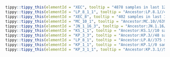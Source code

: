 



```r
tippy::tippy_this(elementId = "XEC", tooltip = "4878 samples in last 120 days.//Recombinant lineage of KS.1.1 (JN.1.13.1.1.1) and KP.3.3 (breakpoint 21738-22599), most with ORF1a:A599T, Europe (Germany), from #2717")
tippy::tippy_this(elementId = "LP_8_1_1", tooltip = "Ancestor:LP.8.1//475 samples in last 120 days.//Alias of B.1.1.529.2.86.1.1.11.1.1.1.3.8.1.1, S:K679R, from sars-cov-2-variants/lineage-proposals#2199")
tippy::tippy_this(elementId = "XEC_8", tooltip = "402 samples in last 120 days.//T24376C")
tippy::tippy_this(elementId = "MC_10_1", tooltip = "Ancestor:MC.10//639 samples in last 120 days.//Alias of B.1.1.529.2.86.1.1.11.1.3.1.1.10.1, S:A435S, ORF9b:R47H, from sars-cov-2-variants/lineage-proposals#1946")
tippy::tippy_this(elementId = "JN_1_16_3", tooltip = "Ancestor:JN.1.16//0 samples in last 120 days.//Alias of B.1.1.529.2.86.1.1.16.3, S:T572I")
tippy::tippy_this(elementId = "KS_1_1", tooltip = "Ancestor:KS.1//10 samples in last 120 days.//Alias of B.1.1.529.2.86.1.1.13.1.1.1, S:T22N, Singapore/Taiwan/Canada, from sars-cov-2-variants/lineage-proposals#1565")
tippy::tippy_this(elementId = "KP_3_3", tooltip = "Ancestor:KP.3//48 samples in last 120 days.//Alias of B.1.1.529.2.86.1.1.11.1.3.3, N:R204P, from sars-cov-2-variants/lineage-proposals#1531")
tippy::tippy_this(elementId = "LP_8_1", tooltip = "Ancestor:LP.8//375 samples in last 120 days.//Alias of B.1.1.529.2.86.1.1.11.1.1.1.3.8.1, S:R190S, from sars-cov-2-variants/lineage-proposals#2199")
tippy::tippy_this(elementId = "KP_1_1", tooltip = "Ancestor:KP.1//0 samples in last 120 days.//Alias of B.1.1.529.2.86.1.1.11.1.1.1, S:R346T, from sars-cov-2-variants/lineage-proposals#1089")
tippy::tippy_this(elementId = "KP_3_1_1", tooltip = "Ancestor:KP.3.1//5673 samples in last 120 days.//Alias of B.1.1.529.2.86.1.1.11.1.3.1.1, ORF1a:S4286C, C12616T, S:S31del, Spain, from sars-cov-2-variants/lineage-proposals#1563")
```
